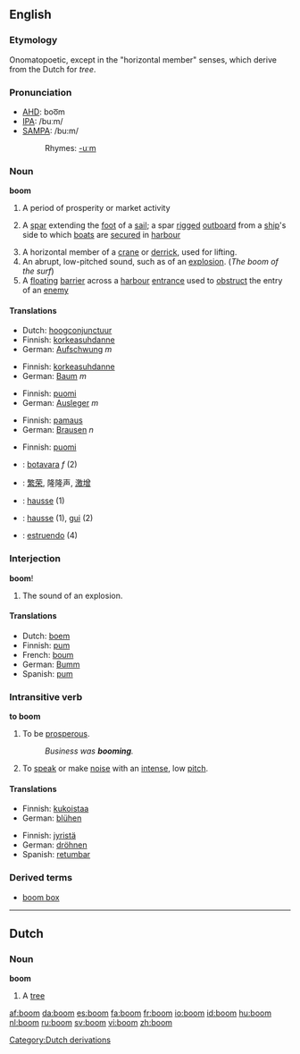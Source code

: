 ==English==
===Etymology===
Onomatopoetic, except in the "horizontal member" senses, which derive from the Dutch for ''tree''.

===Pronunciation===
*[[w:AHD|AHD]]: boo͞m
*[[w:IPA|IPA]]: /buːm/
*[[w:SAMPA|SAMPA]]: /bu:m/
*:Rhymes: [[Rhymes:English:-uːm|-uːm]]

===Noun===
'''boom'''
#A period of prosperity or market activity
#{{nautical}} A [[spar]] extending the [[foot]] of a [[sail]]; a spar [[rigged]] [[outboard]] from a [[ship]]'s side to which [[boat]]s are [[secured]] in [[harbour]]
#A horizontal member of a [[crane]] or [[derrick]], used for lifting.
#An abrupt, low-pitched sound, such as of an [[explosion]]. (''The boom of the surf'')
#A [[floating]] [[barrier]] across a [[harbour]] [[entrance]] used to [[obstruct]] the entry of an [[enemy]]

====Translations====
{{trans-top|period of prosperity}}
*Dutch: [[hoogconjunctuur]]
*Finnish: [[korkeasuhdanne]]
*German: [[Aufschwung]] ''m'' 
{{trans-bottom}}

{{trans-top|{{nautical}} spar extending the foot of a sail}}
*Finnish: [[korkeasuhdanne]]
*German: [[Baum]] ''m''
{{trans-bottom}}

{{trans-top|horizontal member of a crane}}
*Finnish: [[puomi]]
*German: [[Ausleger]] ''m''
{{trans-bottom}}

{{trans-top|abrupt, low-pitched sound}}
*Finnish: [[pamaus]]
*German: [[Brausen]] ''n''
{{trans-bottom}}

{{trans-top|floating barrier across a harbour entrance}}
*Finnish: [[puomi]]
{{trans-bottom}}

{{checktrans}}
{{trans-top|translations to be checked}}
*{{ttbc|Catalan}}: [[botavara]] ''f'' (2) 
*{{ttbc|Chinese}}: [[繁荣]], 隆隆声, [[激增]]
*{{ttbc|Dutch}}: [[hausse]] (1)
*{{ttbc|French}}: [[hausse]] (1), [[gui]] (2)
*{{ttbc|Spanish}}: [[estruendo]] (4)
{{trans-bottom}}

===Interjection===
'''boom'''!
#The sound of an explosion.

====Translations====
{{trans-top|sound of explosion}}
*Dutch: [[boem]]
*Finnish: [[pum]]
*French: [[boum]]
*German: [[Bumm]]
*Spanish: [[pum]]
{{trans-bottom}}

===Intransitive verb===
'''to boom'''
#To be [[prosperous]]. 
#: ''Business was '''booming'''.''
#To [[speak]] or make [[noise]] with an [[intense]], low [[pitch]]. 

====Translations====
{{trans-top|to be prosperous}}
*Finnish: [[kukoistaa]]
*German: [[blühen]]
{{trans-bottom}}

{{trans-top|to speak with low pitch}}
*Finnish: [[jyristä]]
*German: [[dröhnen]]
*Spanish: [[retumbar]]
{{trans-bottom}}

===Derived terms===
*[[boom box]]

----

==Dutch ==
===Noun===
'''boom'''
# A [[tree]]

[[Category:Dutch derivations]]

[[af:boom]]
[[da:boom]]
[[es:boom]]
[[fa:boom]]
[[fr:boom]]
[[io:boom]]
[[id:boom]]
[[hu:boom]]
[[nl:boom]]
[[ru:boom]]
[[sv:boom]]
[[vi:boom]]
[[zh:boom]]